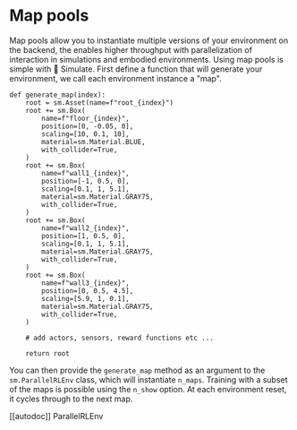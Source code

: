<!--Copyright 2022 The HuggingFace Team. All rights reserved.

Licensed under the Apache License, Version 2.0 (the "License"); you may not use this file except in compliance with
the License. You may obtain a copy of the License at

http://www.apache.org/licenses/LICENSE-2.0

Unless required by applicable law or agreed to in writing, software distributed under the License is distributed on
an "AS IS" BASIS, WITHOUT WARRANTIES OR CONDITIONS OF ANY KIND, either express or implied. See the License for the
specific language governing permissions and limitations under the License.
-->

# Map pools

Map pools allow you to instantiate multiple versions of your environment on the backend, the enables higher 
throughput with parallelization of interaction in simulations and embodied environments.
Using map pools is simple with 🤗 Simulate. First define a function that will generate your environment, we call each environment instance a "map".

```
def generate_map(index):
    root = sm.Asset(name=f"root_{index}")
    root += sm.Box(
        name=f"floor_{index}",
        position=[0, -0.05, 0],
        scaling=[10, 0.1, 10],
        material=sm.Material.BLUE,
        with_collider=True,
    )
    root += sm.Box(
        name=f"wall1_{index}",
        position=[-1, 0.5, 0],
        scaling=[0.1, 1, 5.1],
        material=sm.Material.GRAY75,
        with_collider=True,
    )
    root += sm.Box(
        name=f"wall2_{index}",
        position=[1, 0.5, 0],
        scaling=[0.1, 1, 5.1],
        material=sm.Material.GRAY75,
        with_collider=True,
    )
    root += sm.Box(
        name=f"wall3_{index}",
        position=[0, 0.5, 4.5],
        scaling=[5.9, 1, 0.1],
        material=sm.Material.GRAY75,
        with_collider=True,
    )

    # add actors, sensors, reward functions etc ...

    return root
```

You can then provide the `generate_map` method as an argument to the `sm.ParallelRLEnv` class, which will instantiate `n_maps`. 
Training with a subset of the maps is possible using the `n_show` option. At each environment reset, it cycles through to the next map.

[[autodoc]] ParallelRLEnv

